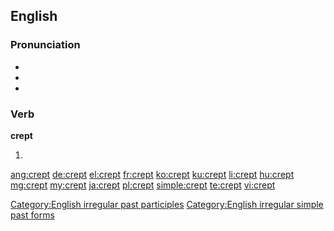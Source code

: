 ==English==

===Pronunciation===
* {{IPA|/ˈkrɛpt/}}
* {{audio|en-us-crept.ogg|Audio (US)}}
* {{rhymes|ɛpt}}

===Verb===
'''crept'''

# {{past of|creep}}

[[Category:English irregular past participles]]
[[Category:English irregular simple past forms]]

[[ang:crept]]
[[de:crept]]
[[el:crept]]
[[fr:crept]]
[[ko:crept]]
[[ku:crept]]
[[li:crept]]
[[hu:crept]]
[[mg:crept]]
[[my:crept]]
[[ja:crept]]
[[pl:crept]]
[[simple:crept]]
[[te:crept]]
[[vi:crept]]